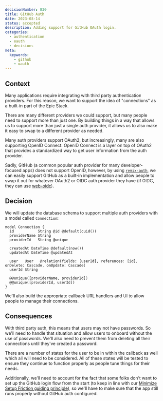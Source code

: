 ```yaml
---
decisionNumber: 030  
title: GitHub Auth
date: 2023-08-14
status: accepted
description: Adding support for GitHub OAuth login.
categories:
  - authentication
  - oauth
  - decisions
meta:
  keywords:
    - github 
    - oauth
---
```

## Context

Many applications require integrating with third party authentication providers.
For this reason, we want to support the idea of "connections" as a built-in part
of the Epic Stack.

There are many different providers we could support, but many people need to
support more than just one. By building things in a way that allows us to
support more than just a single auth provider, it allows us to also make it easy
to swap to a different provider as needed.

Many auth providers support OAuth2, but increasingly, many are also supporting
OpenID Connect. OpenID Connect is a layer on top of OAuth2 that provides a
standardized way to get user information from the auth provider.

Sadly, GitHub (a common popular auth provider for many developer-focused apps)
does not support OpenID, however, by using
[`remix-auth`](https://github.com/sergiodxa/remix-auth), we can easily support
GitHub as a built-in implementation and allow people to swap it out for whatever
OAuth2 or OIDC auth provider they have (if OIDC, they can use
[web-oidc](https://github.com/sergiodxa/web-oidc)).

## Decision

We will update the database schema to support multiple auth providers with a
model called `Connection`:

```prisma
model Connection {
  id           String @id @default(cuid())
  providerName String
  providerId   String @unique

  createdAt DateTime @default(now())
  updatedAt DateTime @updatedAt

  user   User   @relation(fields: [userId], references: [id], onDelete: Cascade, onUpdate: Cascade)
  userId String

  @@unique([providerName, providerId])
  @@unique([providerId, userId])
}
```

We'll also build the appropriate callback URL handlers and UI to allow people to
manage their connections.

## Consequences

With third party auth, this means that users may not have passwords. So we'll
need to handle that situation and allow users to onboard without the use of
passwords. We'll also need to prevent them from deleting all their connections
until they've created a password.

There are a number of states for the user to be in within the callback as well
which all will need to be considered. All of these states will be tested to
ensure they continue to function properly as people tune things for their needs.

Additionally, we'll need to account for the fact that some folks don't want to
set up the GitHub login flow from the start (to keep in line with our
[Minimize Setup Friction guiding principle](#app/guiding-principles.md)), so
we'll have to make sure that the app still runs properly without GitHub auth
configured.
